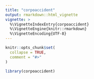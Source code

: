 ```yaml
---
title: "corpoaccident"
output: rmarkdown::html_vignette
vignette: >
  %\VignetteIndexEntry{corpoaccident}
  %\VignetteEngine{knitr::rmarkdown}
  %\VignetteEncoding{UTF-8}
---
```


```r
knitr::opts_chunk$set(
  collapse = TRUE,
  comment = "#>"
)
```

```r
library(corpoaccident)
```
